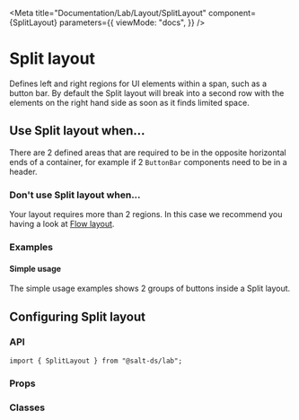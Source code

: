 
<Meta
  title="Documentation/Lab/Layout/SplitLayout"
  component={SplitLayout}
  parameters={{
    viewMode: "docs",
  }}
/>

# Split layout

Defines left and right regions for UI elements within a span, such as a button bar.
By default the Split layout will break into a second row with the elements on the right hand side as soon as it finds limited space.

<Canvas>
  <Story id="core-layout-splitlayout--default-split-layout" />
</Canvas>

## Use Split layout when...

There are 2 defined areas that are required to be in the opposite horizontal ends of a container,
for example if 2 `ButtonBar` components need to be in a header.

### Don't use Split layout when...

Your layout requires more than 2 regions. In this case we recommend you having a look at [Flow layout](?path=/docs/documentation-core-layout-flowlayout--page).

### Examples

#### Simple usage

The simple usage examples shows 2 groups of buttons inside a Split layout.

<Canvas>
  <Story id="core-layout-splitlayout--split-layout-simple-usage" />
</Canvas>

## Configuring Split layout

### API

```
import { SplitLayout } from "@salt-ds/lab";
```

### Props

<ArgsTable of={SplitLayout} />

### Classes

<CSSClassTable of={SplitLayout} />

<HelpAndSupport />
